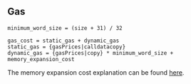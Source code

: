 ## Gas

    minimum_word_size = (size + 31) / 32

    gas_cost = static_gas + dynamic_gas
    static_gas = {gasPrices|calldatacopy}
    dynamic_gas = {gasPrices|copy} * minimum_word_size + memory_expansion_cost

The memory expansion cost explanation can be found [here](/about).
